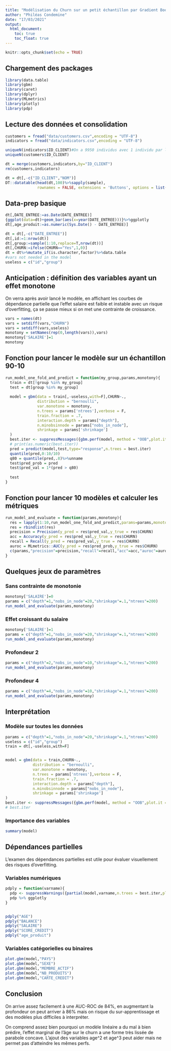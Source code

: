 ```yaml
---
title: "Modélisation du Churn sur un petit échantillon par Gradient Boosting"
author: "Philéas Condemine"
date: "17/03/2021"
output:
  html_document:
    toc: true
    toc_float: true
---
```


```r
knitr::opts_chunk$set(echo = TRUE)
```


## Chargement des packages

```r
library(data.table)
library(gbm)
library(caret)
library(dplyr)
library(MLmetrics)
library(plotly)
library(pdp)
```


## Lecture des données et consolidation

```r
customers = fread("data/customers.csv",encoding = "UTF-8")
indicators = fread("data/indicators.csv",encoding = "UTF-8")

uniqueN(indicators$ID_CLIENT)#On a 9950 individus avec 1 individu par ligne.
uniqueN(customers$ID_CLIENT)

dt = merge(customers,indicators,by="ID_CLIENT")
rm(customers,indicators)

dt = dt[,-c("ID_CLIENT","NOM")]
DT::datatable(head(dt,100)%>%sapply(sample),
              rownames = FALSE, extensions = 'Buttons', options = list(dom = 'Bfrtip', buttons = I('colvis')))#on permute les données par colonne parce que la diffusion n'est pas autorisée. Ainsi on peut se faire une idée du contenu des colonnes sans révéler les données sous-jacentes.
```


## Data-prep basique

```r
dt[,DATE_ENTREE:=as.Date(DATE_ENTREE)]
{ggplot(data=dt)+geom_bar(aes(x=year(DATE_ENTREE)))}%>%ggplotly
dt[,age_produit:=as.numeric(Sys.Date() - DATE_ENTREE)]

dt = dt[,-c("DATE_ENTREE")]
dt[,id:=1:nrow(dt)]
dt[,group:=sample(1:10,replace=T,nrow(dt))]
dt[,CHURN:=ifelse(CHURN=="Yes",1,0)]
dt = dt%>%mutate_if(is.character,factor)%>%data.table
#vars not needed in the model
useless = c("id","group")

```

## Anticipation : définition des variables ayant un effet monotone

On verra après avoir lancé le modèle, en affichant les courbes de dépendance partielle que l'effet salaire est faible et instable avec un risque d'overfitting, ça se passe mieux si on met une contrainte de croissance.

```r
vars = names(dt)
vars = setdiff(vars,"CHURN")
vars = setdiff(vars,useless)
monotony = setNames(rep(0,length(vars)),vars)
monotony['SALAIRE']=1
monotony
```



## Fonction pour lancer le modèle sur un échantillon 90-10

```r
run_model_one_fold_and_predict = function(my_group,params,monotony){
  train = dt[!group %in% my_group]
  test = dt[group %in% my_group]
  
  model = gbm(data = train[,-useless,with=F],CHURN~.,
              distribution = "bernoulli",
              var.monotone = monotony,
              n.trees = params['ntrees'],verbose = F,
              train.fraction = .7,
              interaction.depth = params["depth"],
              n.minobsinnode = params["nobs_in_node"],
              shrinkage = params['shrinkage']
  )
  best.iter <- suppressMessages({gbm.perf(model, method = "OOB",plot.it = F,oobag.curve = F,overlay = F)})
  # print(as.numeric(best.iter))
  pred = predict(model,test,type="response",n.trees = best.iter)
  quantile(pred,0:10/10)
  q80 = quantile(pred,.8)%>%unname
  test$pred_prob = pred
  test$pred_val = 1*(pred > q80)
  
  test
}
```

## Fonction pour lancer 10 modèles et calculer les métriques

```r
run_model_and_evaluate = function(params,monotony){
  res = lapply(1:10,run_model_one_fold_and_predict,params=params,monotony=monotony)
  res = rbindlist(res)
  precision = Precision(y_pred = res$pred_val,y_true = res$CHURN)
  acc = Accuracy(y_pred = res$pred_val,y_true = res$CHURN)
  recall = Recall(y_pred = res$pred_val,y_true = res$CHURN)
  auroc = MLmetrics::AUC(y_pred = res$pred_prob,y_true = res$CHURN)
  c(params,"precision"=precision,"recall"=recall,"acc"=acc,"auroc"=auroc)
}
```


## Quelques jeux de paramètres

### Sans contrainte de monotonie

```r
monotony['SALAIRE']=0
params = c("depth"=1,"nobs_in_node"=20,"shrinkage"=.1,"ntrees"=200)
run_model_and_evaluate(params,monotony)
```

### Effet croissant du salaire

```r
monotony['SALAIRE']=1
params = c("depth"=1,"nobs_in_node"=20,"shrinkage"=.1,"ntrees"=200)
run_model_and_evaluate(params,monotony)
```

### Profondeur 2

```r
params = c("depth"=2,"nobs_in_node"=10,"shrinkage"=.1,"ntrees"=200)
run_model_and_evaluate(params,monotony)
```


### Profondeur 4

```r
params = c("depth"=4,"nobs_in_node"=10,"shrinkage"=.1,"ntrees"=200)
run_model_and_evaluate(params,monotony)
```


## Interprétation

### Modèle sur toutes les données

```r
params = c("depth"=1,"nobs_in_node"=20,"shrinkage"=.1,"ntrees"=200)
useless = c("id","group")
train = dt[,-useless,with=F]


model = gbm(data = train,CHURN~.,
            distribution = "bernoulli",
            var.monotone = monotony,
            n.trees = params['ntrees'],verbose = F,
            train.fraction = .7,
            interaction.depth = params["depth"],
            n.minobsinnode = params["nobs_in_node"],
            shrinkage = params['shrinkage']
)
best.iter <- suppressMessages({gbm.perf(model, method = "OOB",plot.it = F,oobag.curve = F,overlay = F)})
# best.iter
```


### Importance des variables

```r
summary(model)
```


## Dépendances partielles

L'examen des dépendances partielles est utile pour évaluer visuellement des risques d'overfitting.

### Variables numériques


```r
pdply = function(varname){
  pdp <- suppressWarnings({partial(model,varname,n.trees = best.iter,plot = T,plot.engine = "ggplot2")})
  pdp %>% ggplotly
}


pdply("AGE")
pdply("BALANCE")
pdply("SALAIRE")
pdply("SCORE_CREDIT")
pdply("age_produit")
```


### Variables catégorielles ou binaires

```r
plot.gbm(model,"PAYS")
plot.gbm(model,"SEXE")
plot.gbm(model,"MEMBRE_ACTIF")
plot.gbm(model,"NB_PRODUITS")
plot.gbm(model,"CARTE_CREDIT")
```


## Conclusion

On arrive assez facilement à une AUC-ROC de 84%, en augmentant la profondeur on peut arriver à 86% mais on risque du sur-apprentissage et des modèles plus difficiles à interpréter.

On comprend assez bien pourquoi un modèle linéaire a du mal à bien prédire, l'effet marginal de l'âge sur le churn a une forme très lissée de parabole concave. L'ajout des variables age^2 et age^3 peut aider mais ne permet pas d'atteindre les mêmes perfs.
